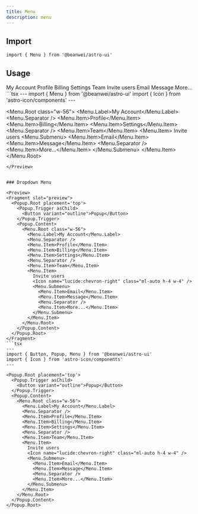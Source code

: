 ```yaml
---
title: Menu
description: menu
---
```



## Import

```tsx
import { Menu } from '@beanwei/astro-ui'
```


## Usage

<Preview>
  <Fragment slot="preview">
    <Menu.Root class="w-56">
      <Menu.Label>My Account</Menu.Label>
      <Menu.Separator />
      <Menu.Item>Profile</Menu.Item>
      <Menu.Item>Billing</Menu.Item>
      <Menu.Item>Settings</Menu.Item>
      <Menu.Separator />
      <Menu.Item>Team</Menu.Item>
      <Menu.Item>
        Invite users
        <Icon name="lucide:chevron-right" class="ml-auto h-4 w-4" />
        <Menu.Submenu>
          <Menu.Item>Email</Menu.Item>
          <Menu.Item>Message</Menu.Item>
          <Menu.Separator />
          <Menu.Item>More...</Menu.Item>
        </Menu.Submenu>
      </Menu.Item>
    </Menu.Root>
  </Fragment>
  ```tsx
  ---
  import { Menu } from '@beanwei/astro-ui'
  import { Icon } from 'astro-icon/components'
  ---

  <Menu.Root class="w-56">
    <Menu.Label>My Account</Menu.Label>
    <Menu.Separator />
    <Menu.Item>Profile</Menu.Item>
    <Menu.Item>Billing</Menu.Item>
    <Menu.Item>Settings</Menu.Item>
    <Menu.Separator />
    <Menu.Item>Team</Menu.Item>
    <Menu.Item>
      Invite users
      <Icon name="lucide:chevron-right" class="ml-auto h-4 w-4" />
      <Menu.Submenu>
        <Menu.Item>Email</Menu.Item>
        <Menu.Item>Message</Menu.Item>
        <Menu.Separator />
        <Menu.Item>More...</Menu.Item>
      </Menu.Submenu>
    </Menu.Item>
  </Menu.Root>
  ```
</Preview>


### Dropdown Menu

<Preview>
  <Fragment slot="preview">
    <Popup.Root placement='top'>
      <Popup.Trigger asChild>
        <Button variant="outline">Popup</Button>
      </Popup.Trigger>
      <Popup.Content>
        <Menu.Root class="w-56">
          <Menu.Label>My Account</Menu.Label>
          <Menu.Separator />
          <Menu.Item>Profile</Menu.Item>
          <Menu.Item>Billing</Menu.Item>
          <Menu.Item>Settings</Menu.Item>
          <Menu.Separator />
          <Menu.Item>Team</Menu.Item>
          <Menu.Item>
            Invite users
            <Icon name="lucide:chevron-right" class="ml-auto h-4 w-4" />
            <Menu.Submenu>
              <Menu.Item>Email</Menu.Item>
              <Menu.Item>Message</Menu.Item>
              <Menu.Separator />
              <Menu.Item>More...</Menu.Item>
            </Menu.Submenu>
          </Menu.Item>
        </Menu.Root>
      </Popup.Content>
    </Popup.Root>
  </Fragment>
  ```tsx
  ---
  import { Button, Popup, Menu } from '@beanwei/astro-ui'
  import { Icon } from 'astro-icon/components'
  ---

  <Popup.Root placement='top'>
    <Popup.Trigger asChild>
      <Button variant="outline">Popup</Button>
    </Popup.Trigger>
    <Popup.Content>
      <Menu.Root class="w-56">
        <Menu.Label>My Account</Menu.Label>
        <Menu.Separator />
        <Menu.Item>Profile</Menu.Item>
        <Menu.Item>Billing</Menu.Item>
        <Menu.Item>Settings</Menu.Item>
        <Menu.Separator />
        <Menu.Item>Team</Menu.Item>
        <Menu.Item>
          Invite users
          <Icon name="lucide:chevron-right" class="ml-auto h-4 w-4" />
          <Menu.Submenu>
            <Menu.Item>Email</Menu.Item>
            <Menu.Item>Message</Menu.Item>
            <Menu.Separator />
            <Menu.Item>More...</Menu.Item>
          </Menu.Submenu>
        </Menu.Item>
      </Menu.Root>
    </Popup.Content>
  </Popup.Root>
  ```
</Preview>

